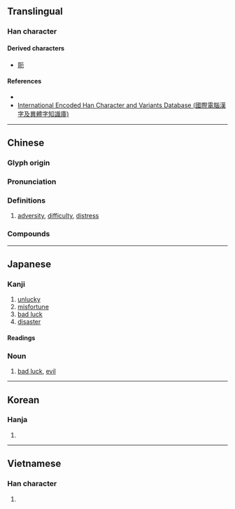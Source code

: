 {{also|阨}}
{{character info/new}}
==Translingual==

===Han character===
{{Han char|rn=27|rad=厂|as=02|sn=4|canj=MSU|four=71212|ids=⿸厂㔾}}

====Derived characters====
* [[阨]]

====References====
* {{Han ref|kx=0160.180|dkj=02893|dj=0367.030|hdz=10068.050|uh=5384}}
* [http://chardb.iis.sinica.edu.tw/char/8061 International Encoded Han Character and Variants Database (國際電腦漢字及異體字知識庫)]

----

==Chinese==
{{zh-forms|alt=𠂬,阨}}

===Glyph origin===
{{Han etym}}

===Pronunciation===
{{zh-pron
|m=è
|c=aak1,ak1
|mn=qz:iak/tw,xm,zz:ek/eh
|mn_note=iak/ek - literary; eh - vernacular
|mc=y
|oc=y
|ma=
|cat=
}}

===Definitions===
{{zh-hanzi}}

# [[adversity]], [[difficulty]], [[distress]]

===Compounds===
{{zh-der|厄會|厄爾巴島|厄魯特族|厄利垂亞|乘人之厄|央厄|在陳之厄|兵厄|厄瓜多|困厄|厄難|厄運|厄臺|消災解厄|水厄|災厄|矜貧救厄|陳蔡之厄|黃楊厄閏|解厄}}

----

==Japanese==

===Kanji===
{{ja-kanji|grade=c|rs=厂02}}

# [[unlucky]]
# [[misfortune]]
# [[bad luck]]
# [[disaster]]

====Readings====
{{ja-readings
|on=やく, が, あく
|kun=くる-しむ, わざわ-い
}}

===Noun===
{{ja-noun|やく}}

# [[bad luck]], [[evil]]

----

==Korean==

===Hanja===
{{ko-hanja|hangeul=액|rv=aek|mr=aek|y=ayk}}

# {{defn|lang=ko|sort=厂02}}

----

==Vietnamese==

===Han character===
{{vi-hantu|[[ách]]|rs=厂02}}

# {{defn|lang=vi|sort=厂02}}